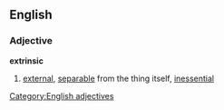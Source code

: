 ==English==
=== Adjective ===
[[Category:English adjectives]]
'''extrinsic'''
#[[external]], [[separable]] from the thing itself, [[inessential]]